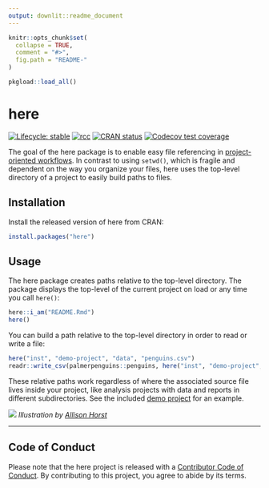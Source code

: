 ```yaml
---
output: downlit::readme_document
---
```


<!-- README.md is generated from README.Rmd. Please edit that file -->

```r
knitr::opts_chunk$set(
  collapse = TRUE,
  comment = "#>",
  fig.path = "README-"
)

pkgload::load_all()
```

# here

<!-- badges: start -->
[![Lifecycle: stable](https://img.shields.io/badge/lifecycle-stable-brightgreen.svg)](https://www.tidyverse.org/lifecycle/#stable)
[![rcc](https://github.com/r-lib/here/workflows/rcc/badge.svg)](https://github.com/r-lib/here/actions)
[![CRAN status](https://www.r-pkg.org/badges/version/here)](https://CRAN.R-project.org/package=here)
[![Codecov test coverage](https://codecov.io/gh/r-lib/here/branch/main/graph/badge.svg)](https://codecov.io/gh/r-lib/here?branch=main)
<!-- badges: end -->

The goal of the here package is to enable easy file referencing in [project-oriented workflows](https://rstats.wtf/project-oriented-workflow.html).
In contrast to using `setwd()`, which is fragile and dependent on the way you organize your files, here uses the top-level directory of a project to easily build paths to files.

## Installation

Install the released version of here from CRAN:
```r
install.packages("here")
```


## Usage

The here package creates paths relative to the top-level directory. The package displays the top-level of the current project on load or any time you call `here()`:

```r
here::i_am("README.Rmd")
here()
```

You can build a path relative to the top-level directory in order to read or write a file:

```r
here("inst", "demo-project", "data", "penguins.csv")
readr::write_csv(palmerpenguins::penguins, here("inst", "demo-project", "data", "penguins.csv"))
```

These relative paths work regardless of where the associated source file lives inside your project, like analysis projects with data and reports in different subdirectories.
See the included [demo project](https://github.com/r-lib/here/tree/main/inst/demo-project) for an example.

![](https://raw.githubusercontent.com/allisonhorst/stats-illustrations/master/rstats-artwork/here.png)
*Illustration by [Allison Horst](https://github.com/allisonhorst)*

---

## Code of Conduct

Please note that the here project is released with a [Contributor Code of Conduct](https://here.r-lib.org/CODE_OF_CONDUCT.html). By contributing to this project, you agree to abide by its terms.
